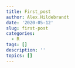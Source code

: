 ```yaml
---
title: First_post
author: Alex.Hildebrandt
date: '2020-05-12'
slug: first-post
categories:
  - R
tags: []
description: ''
topics: []
---
```

